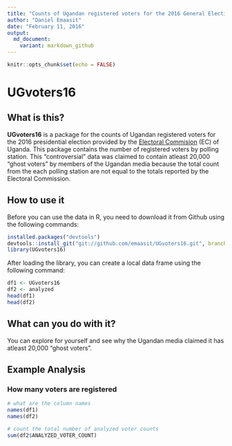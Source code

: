 ```yaml
---
title: "Counts of Ugandan registered voters for the 2016 General Election"
author: "Daniel Emaasit"
date: "February 11, 2016"
output:
  md_document:
    variant: markdown_github
---
```


```r
knitr::opts_chunk$set(echo = FALSE)
```

# UGvoters16

## What is this?
**UGvoters16** is a package for the counts of Ugandan registered voters for the 2016 presidential election provided by the [Electoral Commision](http://www.ec.or.ug/) (EC) of Uganda. This package contains the number of registered voters by polling station. This "controversial" data was claimed to contain atleast 20,000 "ghost voters" by members of the Ugandan media because the total count from the each polling station are not equal to the totals reported by the Electoral Commission.

## How to use it
Before you can use the data in R, you need to download it from Github using the following commands:
```r
installed.packages("devtools")
devtools::install_git("git://github.com/emaasit/UGvoters16.git", branch = "master")
library(UGvoters16)
```

After loading the library, you can create a local data frame using the following command:
```r
df1 <- UGvoters16
df2 <- analyzed
head(df1)
head(df2)
```

## What can you do with it?
You can explore for yourself and see why the Ugandan media claimed it has atleast 20,000 "ghost voters".

## Example Analysis

### How many voters are registered
```r
# what are the column names
names(df1)
names(df2)

# count the total number of analyzed voter counts
sum(df2$ANALYZED_VOTER_COUNT)
```

